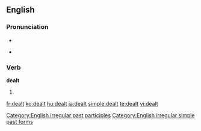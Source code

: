 ==English==

===Pronunciation===
* {{IPA|/'dεlt/}}
* {{audio|en-us-dealt.ogg|Audio (US)}}
*: {{rhymes|ɛlt}}

===Verb===
'''dealt'''

# {{past of|deal}}

[[Category:English irregular past participles]]
[[Category:English irregular simple past forms]]

[[fr:dealt]]
[[ko:dealt]]
[[hu:dealt]]
[[ja:dealt]]
[[simple:dealt]]
[[te:dealt]]
[[vi:dealt]]